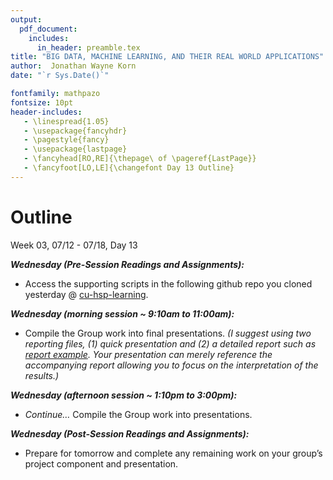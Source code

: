 ---
output: 
  pdf_document:
    includes:
      in_header: preamble.tex
title: "BIG DATA, MACHINE LEARNING, AND THEIR REAL WORLD APPLICATIONS"
author:  Jonathan Wayne Korn
date: "`r Sys.Date()`"

fontfamily: mathpazo
fontsize: 10pt
header-includes:
   - \linespread{1.05}
   - \usepackage{fancyhdr}
   - \pagestyle{fancy}
   - \usepackage{lastpage}
   - \fancyhead[RO,RE]{\thepage\ of \pageref{LastPage}}
   - \fancyfoot[LO,LE]{\changefont Day 13 Outline}
---
\newcommand{\changefont}{%
    \fontsize{8}{8}\selectfont
}
\addtolength{\headheight}{1.0cm} 
\pagestyle{fancyplain} 
\rhead{\thepage\ of \pageref{LastPage}}
\lhead{\includegraphics[height=1.2cm]{C:/Users/Jonathan Korn/Desktop/cu_hsp-learning/syllabus/logo}} 
\renewcommand{\headrulewidth}{0pt} 
\renewcommand{\footrulewidth}{0.4pt}
\renewcommand{\headrulewidth}{0.4pt}
\fancyfoot[C]{} 

# Outline 

Week 03, 07/12 - 07/18, Day 13

**_Wednesday *(Pre-Session Readings and Assignments)*:_**

- Access the supporting scripts in the following github repo you cloned yesterday @ [cu-hsp-learning](https://github.com/jkorn81/cu-hsp-learning).

**_Wednesday *(morning session ~ 9:10am to 11:00am)*:_** 

 - Compile the Group work into final presentations. *(I suggest using two reporting files, (1) quick presentation and (2) a detailed report such as [report example](https://github.com/jkorn81/cu-hsp-learning/blob/main/09_reporting/uml.report.rmd). Your presentation can merely reference the accompanying report allowing you to focus on the interpretation of the results.)*

**_Wednesday *(afternoon session ~ 1:10pm to 3:00pm)*:_** 

- *Continue...* Compile the Group work into presentations. 

**_Wednesday *(Post-Session Readings and Assignments)*:_**

- Prepare for tomorrow and complete any remaining work on your group's project component and presentation. 